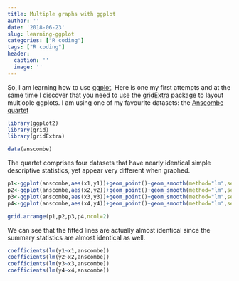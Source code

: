 ```yaml
---
title: Multiple graphs with ggplot
author: ''
date: '2018-06-23'
slug: learning-ggplot
categories: ["R coding"]
tags: ["R coding"]
header:
  caption: ''
  image: ''
---
```



So, I am learning how to use [ggplot](https://ggplot2.tidyverse.org/reference/). Here is one my first attempts and at the same time I discover that you need to use the [gridExtra](https://www.rdocumentation.org/packages/gridExtra/versions/2.3) package to layout multiople ggplots. I am using one of my favourite datasets: the [Anscombe quartet](https://en.wikipedia.org/wiki/Anscombe%27s_quartet)

```r
library(ggplot2)
library(grid)
library(gridExtra)

data(anscombe)

```


The quartet comprises four datasets that have nearly identical simple descriptive statistics, yet appear very different when graphed.


```r

p1<-ggplot(anscombe,aes(x1,y1))+geom_point()+geom_smooth(method="lm",se=FALSE,color="red")+xlim(3,16)
p2<-ggplot(anscombe,aes(x2,y2))+geom_point()+geom_smooth(method="lm",se=FALSE,color="red")+xlim(3,16)
p3<-ggplot(anscombe,aes(x3,y3))+geom_point()+geom_smooth(method="lm",se=FALSE,color="red")+xlim(3,16)
p4<-ggplot(anscombe,aes(x4,y4))+geom_point()+geom_smooth(method="lm",se=FALSE,color="red")+xlim(7,20)

grid.arrange(p1,p2,p3,p4,ncol=2)
```

We can see that the fitted lines are actually almost identical since the summary statistics are almost identical as well.

```r
coefficients(lm(y1~x1,anscombe))
coefficients(lm(y2~x2,anscombe))
coefficients(lm(y3~x3,anscombe))
coefficients(lm(y4~x4,anscombe))
```
